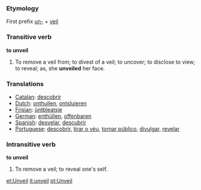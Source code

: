 ===Etymology===
First prefix [[un-]] + [[veil]]

===Transitive verb===

'''to unveil'''

#To remove a veil from; to divest of a veil; to uncover; to disclose to view; to reveal; as, she '''unveiled''' her face.

=== Translations ===
*[[Catalan]]: [[descobrir]]
*[[Dutch]]: [[onthullen]], [[ontsluieren]]
*[[Frisian]]: [[ûntbleatsje]]
*[[German]]: [[enthüllen]], [[offenbaren]]
*[[Spanish]]: [[desvelar]], [[descubrir]]
*[[Portuguese]]: [[descobrir]], [[tirar o véu]], [[tornar público]], [[divulgar]], [[revelar]]

===Intransitive verb===

'''to unveil'''

#To remove a veil; to reveal one's self.

[[et:Unveil]]
[[it:unveil]]
[[pt:Unveil]]